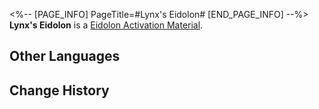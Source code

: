 <%-- [PAGE_INFO]
PageTitle=#Lynx's Eidolon#
[END_PAGE_INFO] --%>
{{Item Infobox
|id          = 11110
|image       = Item Lynx's Eidolon.png
|type        = Eidolon Activation Material
|invCategory = 
|rarity      = 4
|effect      = Material for raising Lynx's Eidolon Level.
|description = 
}}
'''Lynx's Eidolon''' is a [[Eidolon Activation Material]].

==Other Languages==
{{Other Languages
|en   = Lynx's Eidolon
|zhs  = 【玲可】的星魂
|zht  = 【玲可】的星魂
|ja   = 「リンクス」の星魂
|ko   = [링스]의 성혼
|es   = Eidolon de Lynx
|fr   = Eidolon de Lynx
|ru   = Эйдолон Рыси
|th   = Eidolon ของ Lynx
|vi   = Tinh Hồn Của Lynx
|de   = Lynx’ Eidolon
|id   = Lynx's Eidolon
|pt   = Eidolon de Lynx
}}

==Change History==
{{Change History|2.0}}